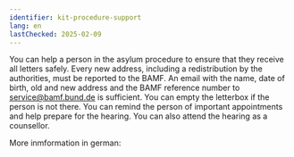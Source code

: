 ```yaml
---
identifier: kit-procedure-support
lang: en
lastChecked: 2025-02-09
---
```

You can help a person in the asylum procedure to ensure that they receive all letters safely. Every new address, including a redistribution by the authorities, must be reported to the BAMF. An email with the name, date of birth, old and new address and the BAMF reference number to service@bamf.bund.de is sufficient. You can empty the letterbox if the person is not there. You can remind the person of important appointments and help prepare for the hearing. You can also attend the hearing as a counsellor.

More inmformation in german: <ExternalShortLink identifier="asylnet_support_interview" />
